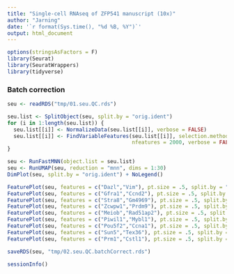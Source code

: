 ```yaml
---
title: "Single-cell RNAseq of ZFP541 manuscript (10x)"
author: "Jarning"
date: '`r format(Sys.time(), "%d %B, %Y")`'
output: html_document
---
```


```r
options(stringsAsFactors = F)
library(Seurat)
library(SeuratWrappers)
library(tidyverse)
```

### Batch correction

```r
seu <- readRDS("tmp/01.seu.QC.rds")
```

```r
seu.list <- SplitObject(seu, split.by = "orig.ident")
for (i in 1:length(seu.list)) {
  seu.list[[i]] <- NormalizeData(seu.list[[i]], verbose = FALSE)
  seu.list[[i]] <- FindVariableFeatures(seu.list[[i]], selection.method = "vst", 
                                        nfeatures = 2000, verbose = FALSE)
}
```

```r
seu <- RunFastMNN(object.list = seu.list)
seu <- RunUMAP(seu, reduction = "mnn", dims = 1:30)
DimPlot(seu, split.by = "orig.ident") + NoLegend()
```

```r
FeaturePlot(seu, features = c("Dazl","Vim"), pt.size = .5, split.by = "orig.ident", ncol = 2)       # germ cells vs somatic cells
FeaturePlot(seu, features = c("Gfra1","Ccnd2"), pt.size = .5, split.by = "orig.ident", ncol = 2)    # Spermatogonia
FeaturePlot(seu, features = c("Stra8","Gm4969"), pt.size = .5, split.by = "orig.ident", ncol = 2)   # pre leptotene spermatocytes
FeaturePlot(seu, features = c("Zcwpw1","Prdm9"), pt.size = .5, split.by = "orig.ident", ncol = 2)   # leptotene spermatocytes
FeaturePlot(seu, features = c("Meiob","Rad51ap2"), pt.size = .5, split.by = "orig.ident", ncol = 2) # zygotene  spermatocytes
FeaturePlot(seu, features = c("Piwil1","Mybl1"), pt.size = .5, split.by = "orig.ident", ncol = 2)   # pachytene spermatocytes
FeaturePlot(seu, features = c("Pou5f2","Ccna1"), pt.size = .5, split.by = "orig.ident", ncol = 2)   # diplotene spermatocytes
FeaturePlot(seu, features = c("Sun5","Tex36"), pt.size = .5, split.by = "orig.ident", ncol = 2)     # round spermatids
FeaturePlot(seu, features = c("Prm1","Cstl1"), pt.size = .5, split.by = "orig.ident", ncol = 2)     # enlongated spermatids
```

```r
saveRDS(seu, "tmp/02.seu.QC.batchCorrect.rds")
```

```r
sessionInfo()
```


